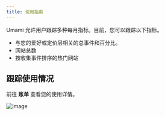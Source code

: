 ```yaml
---
title: 使用指南
---
```


Umami 允许用户跟踪多种每月指标。目前，您可以跟踪以下指标。

- 与您的爱好或定价层相关的总事件和百分比。
- 网站总数
- 按收集事件排序的热门网站

## 跟踪使用情况

前往 **账单** 查看您的使用详情。

![image](/images/cloud/usage-details.png)